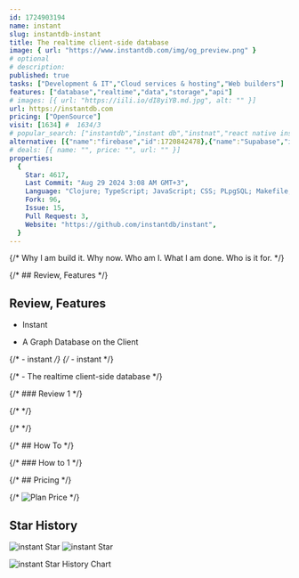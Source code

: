 ```yaml
---
id: 1724903194
name: instant
slug: instantdb-instant
title: The realtime client-side database
image: { url: "https://www.instantdb.com/img/og_preview.png" }
# optional
# description: 
published: true
tasks: ["Development & IT","Cloud services & hosting","Web builders"]
features: ["database","realtime","data","storage","api"]
# images: [{ url: "https://iili.io/dI8yiYB.md.jpg", alt: "" }]
url: https://instantdb.com
pricing: ["OpenSource"]
visit: [1634] #  1634/3
# popular_search: ["instantdb","instant db","instnat","react native instant app expo","expo react native instant app"]
alternative: [{"name":"firebase","id":1720842478},{"name":"Supabase","id":1720756999},{"name":"Appwrite","id":1720858408},{"name":"encore","id":1723145140},{"name":"Pocketbase","id":1720858841},{"name":"directus","id":1724415691},{"name":"nhost","id":1723145112},{"name":"convex.dev","id":1723776850},{"name":"NocoBase","id":1722755362},{"name":"beekeeper-studio","id":1723479330}]
# deals: [{ name: "", price: "", url: "" }]
properties:
  {
    Star: 4617,
    Last Commit: "Aug 29 2024 3:08 AM GMT+3",
    Language: "Clojure; TypeScript; JavaScript; CSS; PLpgSQL; Makefile; Other",
    Fork: 96,
    Issue: 15,
    Pull Request: 3,
    Website: "https://github.com/instantdb/instant",
  }
---
```


{/* Why I am build it. Why now. Who am I. What I am done. Who is it for. */}

{/* ## Review, Features */}

## Review, Features

- Instant

- A Graph Database on the Client


{/* - instant */}
{/* - instant */}

{/* - The realtime client-side database */}

{/* ### Review 1 */}

{/* <DetailYoutube videoId="" startTime={0} /> */}

{/* <Twitters ids=[] /> */}

{/* ## How To */}

{/* ### How to 1 */}

{/* ## Pricing */}

{/* <Img src="" alt="Plan Price" /> */}

## Star History

![instant Star](https://img.shields.io/github/stars/instantdb/instant?style=flat%22)
![instant Star](https://img.shields.io/github/last-commit/instantdb/instant?style=flat%22)

![instant Star History Chart](https://api.star-history.com/svg?repos=instantdb/instant)
